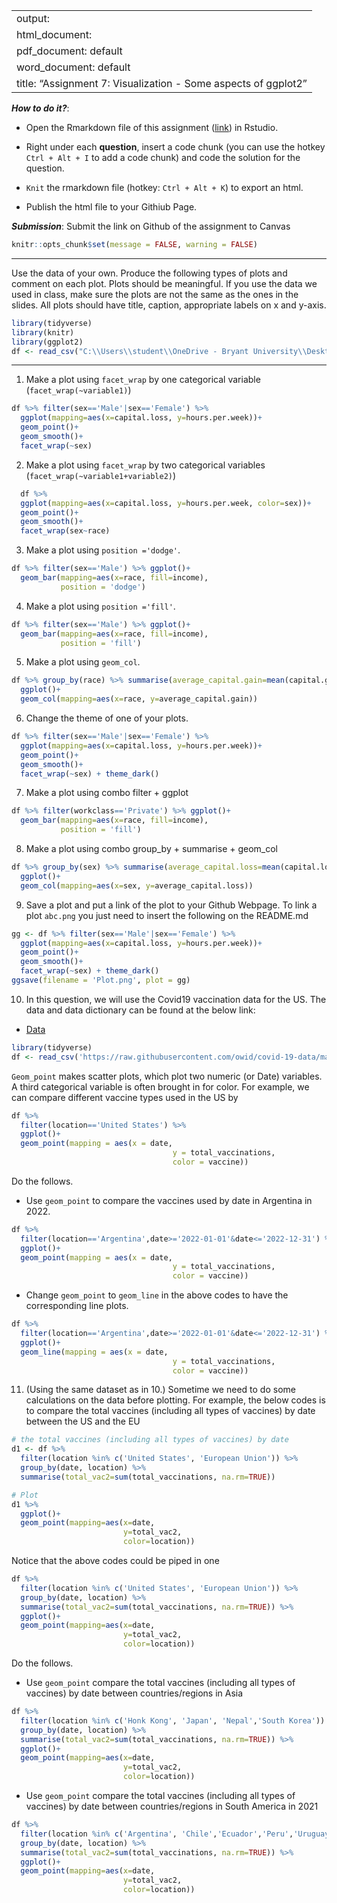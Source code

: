 
---
output: 
  html_document:
  pdf_document: default
  word_document: default
title: "Assignment 7: Visualization - Some aspects of ggplot2"
---

***How to do it?***: 

- Open the Rmarkdown file of this assignment ([link](assignment7.Rmd)) in Rstudio. 

- Right under each **question**, insert  a code chunk (you can use the hotkey `Ctrl + Alt + I` to add a code chunk) and code the solution for the question. 

- `Knit` the rmarkdown file (hotkey: `Ctrl + Alt + K`) to export an html.  

-  Publish the html file to your Githiub Page. 

***Submission***: Submit the link on Github of the assignment to Canvas

```r
knitr::opts_chunk$set(message = FALSE, warning = FALSE)
```

-------

Use the data of your own.  Produce the following types of plots and comment on each plot. Plots should be meaningful. If you use the data we used in class, make sure the plots are not the same as the ones in the slides. All plots should have title, caption, appropriate labels on x and y-axis. 
```r
library(tidyverse)
library(knitr)
library(ggplot2)
df <- read_csv("C:\\Users\\student\\OneDrive - Bryant University\\Desktop\\R\\Col7by11.github.io\\adult_census.csv")
```


-------

1. Make a plot using `facet_wrap` by one categorical variable (`facet_wrap(~variable1)`)
```r
df %>% filter(sex=='Male'|sex=='Female') %>% 
  ggplot(mapping=aes(x=capital.loss, y=hours.per.week))+ 
  geom_point()+
  geom_smooth()+
  facet_wrap(~sex)
```

2. Make a plot using `facet_wrap` by two categorical variables (`facet_wrap(~variable1+variable2)`)
```r
  df %>% 
  ggplot(mapping=aes(x=capital.loss, y=hours.per.week, color=sex))+ 
  geom_point()+
  geom_smooth()+
  facet_wrap(sex~race)
```

3. Make a plot using `position ='dodge'`.
```r
df %>% filter(sex=='Male') %>% ggplot()+ 
  geom_bar(mapping=aes(x=race, fill=income),
           position = 'dodge')
```

4. Make a plot using `position ='fill'`. 
```r
df %>% filter(sex=='Male') %>% ggplot()+ 
  geom_bar(mapping=aes(x=race, fill=income),
           position = 'fill')
```

5. Make a plot using `geom_col`.
```r
df %>% group_by(race) %>% summarise(average_capital.gain=mean(capital.gain)) %>% 
  ggplot()+ 
  geom_col(mapping=aes(x=race, y=average_capital.gain))
```

6. Change the theme of one of your plots. 
```r
df %>% filter(sex=='Male'|sex=='Female') %>% 
  ggplot(mapping=aes(x=capital.loss, y=hours.per.week))+ 
  geom_point()+
  geom_smooth()+
  facet_wrap(~sex) + theme_dark()
```

7. Make a plot using combo filter + ggplot
```r
df %>% filter(workclass=='Private') %>% ggplot()+ 
  geom_bar(mapping=aes(x=race, fill=income),
           position = 'fill')
```

8. Make a plot using combo group_by + summarise + geom_col
```r
df %>% group_by(sex) %>% summarise(average_capital.loss=mean(capital.loss)) %>% 
  ggplot()+ 
  geom_col(mapping=aes(x=sex, y=average_capital.loss))
```

9. Save a plot and put a link of the plot to your Github Webpage.  To link a plot `abc.png` you just need to insert the following on the README.md

```r
gg <- df %>% filter(sex=='Male'|sex=='Female') %>% 
  ggplot(mapping=aes(x=capital.loss, y=hours.per.week))+ 
  geom_point()+
  geom_smooth()+
  facet_wrap(~sex) + theme_dark()
ggsave(filename = 'Plot.png', plot = gg)
```

10. In this question, we will use  the Covid19 vaccination data for the US. The data and data dictionary can be found at the below link:

- [Data](https://raw.githubusercontent.com/owid/covid-19-data/master/public/data/vaccinations/vaccinations-by-manufacturer.csv)

```r
library(tidyverse)
df <- read_csv('https://raw.githubusercontent.com/owid/covid-19-data/master/public/data/vaccinations/vaccinations-by-manufacturer.csv')
```

`Geom_point` makes scatter plots, which plot two numeric (or Date) variables. A third categorical variable is often brought in for color. For example, we can compare different vaccine types used in the US by

```r
df %>% 
  filter(location=='United States') %>% 
  ggplot()+
  geom_point(mapping = aes(x = date, 
                                    y = total_vaccinations, 
                                    color = vaccine))
```

Do the follows. 

  - Use `geom_point` to compare the vaccines used by date in Argentina in 2022. 
```r
df %>% 
  filter(location=='Argentina',date>='2022-01-01'&date<='2022-12-31') %>% 
  ggplot()+
  geom_point(mapping = aes(x = date, 
                                    y = total_vaccinations, 
                                    color = vaccine))
```
  
  - Change `geom_point` to `geom_line` in the above codes to have the corresponding line plots. 
```r
df %>% 
  filter(location=='Argentina',date>='2022-01-01'&date<='2022-12-31') %>% 
  ggplot()+
  geom_line(mapping = aes(x = date, 
                                    y = total_vaccinations, 
                                    color = vaccine))
```

11. (Using the same dataset as in 10.) Sometime we need to do some calculations on the data before plotting. For example, the below codes is to compare the total vaccines (including all types of vaccines) by date between the US and the EU

```r
# the total vaccines (including all types of vaccines) by date
d1 <- df %>% 
  filter(location %in% c('United States', 'European Union')) %>% 
  group_by(date, location) %>% 
  summarise(total_vac2=sum(total_vaccinations, na.rm=TRUE))

# Plot
d1 %>% 
  ggplot()+
  geom_point(mapping=aes(x=date, 
                         y=total_vac2, 
                         color=location))
```

Notice that the above codes could be piped in one 

```r
df %>% 
  filter(location %in% c('United States', 'European Union')) %>% 
  group_by(date, location) %>% 
  summarise(total_vac2=sum(total_vaccinations, na.rm=TRUE)) %>% 
  ggplot()+
  geom_point(mapping=aes(x=date, 
                         y=total_vac2, 
                         color=location))
```


Do the follows. 

- Use `geom_point` compare the total vaccines (including all types of vaccines) by date between countries/regions in Asia
```r
df %>% 
  filter(location %in% c('Honk Kong', 'Japan', 'Nepal','South Korea')) %>% 
  group_by(date, location) %>% 
  summarise(total_vac2=sum(total_vaccinations, na.rm=TRUE)) %>% 
  ggplot()+
  geom_point(mapping=aes(x=date, 
                         y=total_vac2, 
                         color=location))
```

- Use `geom_point` compare the total vaccines (including all types of vaccines) by date between countries/regions in South America in 2021
```r
df %>% 
  filter(location %in% c('Argentina', 'Chile','Ecuador','Peru','Uruguay', date>='2021-01-01'&date<='2021-12-31')) %>% 
  group_by(date, location) %>% 
  summarise(total_vac2=sum(total_vaccinations, na.rm=TRUE)) %>% 
  ggplot()+
  geom_point(mapping=aes(x=date, 
                         y=total_vac2, 
                         color=location))
```

